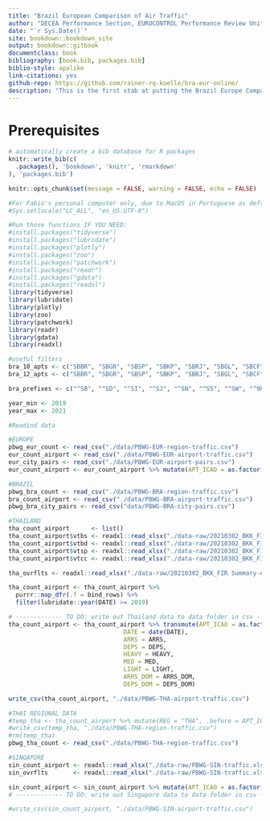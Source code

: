 ```yaml
--- 
title: "Brazil European Comparison of Air Traffic"
author: "DECEA Performance Section, EUROCONTROL Performance Review Unit"
date: "`r Sys.Date()`"
site: bookdown::bookdown_site
output: bookdown::gitbook
documentclass: book
bibliography: [book.bib, packages.bib]
biblio-style: apalike
link-citations: yes
github-repo: https://github.com/rainer-rq-koelle/bra-eur-online/
description: "This is the first stab at putting the Brazil Europe Comparison online."
---
```


# Prerequisites

```r
# automatically create a bib database for R packages
knitr::write_bib(c(
  .packages(), 'bookdown', 'knitr', 'rmarkdown'
), 'packages.bib')
```



```r
knitr::opts_chunk$set(message = FALSE, warning = FALSE, echo = FALSE)

#For Fabio's personal computer only, due to MacOS in Portuguese as default, please run in console:
#Sys.setlocale("LC_ALL", "en_US.UTF-8")

#Run those functions IF YOU NEED:
#install.packages("tidyverse")
#install.packages("lubridate")
#install.packages("plotly")
#install.packages("zoo")
#install.packages("patchwork")
#install.packages("readr")
#install.packages("gdata")
#install.packages("readxl")
library(tidyverse)
library(lubridate)
library(plotly)
library(zoo)
library(patchwork)
library(readr)
library(gdata)
library(readxl)

```


```r
#useful filters
bra_10_apts <- c("SBBR", "SBGR", "SBSP", "SBKP", "SBRJ", "SBGL", "SBCF", "SBSV", "SBPA", "SBCT")
bra_12_apts <- c("SBBR", "SBGR", "SBSP", "SBKP", "SBRJ", "SBGL", "SBCF", "SBSV", "SBPA", "SBCT", "SBFL", "SBRF")

bra_prefixes <- c("^SB", "^SD", "^SI", "^SJ", "^SN", "^SS", "^SW", "^9P", "^ZZ")

year_min <- 2019
year_max <- 2021
```

```r
#Readind data

#EUROPE
pbwg_eur_count <- read_csv("./data/PBWG-EUR-region-traffic.csv")
eur_count_airport <- read_csv("./data/PBWG-EUR-airport-traffic.csv")
eur_city_pairs <- read_csv("./data/PBWG-EUR-airport-pairs.csv")
eur_count_airport <- eur_count_airport %>% mutate(APT_ICAO = as.factor(ICAO), .before = DATE, DATE = date(DATE), .keep = "unused")

#BRAZIL
pbwg_bra_count <- read_csv("./data/PBWG-BRA-region-traffic.csv")
bra_count_airport <- read_csv("./data/PBWG-BRA-airport-traffic.csv")
pbwg_bra_city_pairs <- read_csv("data/PBWG-BRA-city-pairs.csv")

#THAILAND
tha_count_airport      <- list()
tha_count_airport$vtbs <- readxl::read_xlsx("./data-raw/20210302_BKK_FIR Summary-edited-fb.xlsx", sheet = "VTBS")
tha_count_airport$vtbd <- readxl::read_xlsx("./data-raw/20210302_BKK_FIR Summary-edited-fb.xlsx", sheet = "VTBD")
tha_count_airport$vtsp <- readxl::read_xlsx("./data-raw/20210302_BKK_FIR Summary-edited-fb.xlsx", sheet = "VTSP")
tha_count_airport$vtcc <- readxl::read_xlsx("./data-raw/20210302_BKK_FIR Summary-edited-fb.xlsx", sheet = "VTCC")

tha_ovrflts <- readxl::read_xlsx("./data-raw/20210302_BKK_FIR Summary-edited-fb.xlsx", sheet = "Overfly")

tha_count_airport <- tha_count_airport %>%
  purrr::map_dfr(.f = bind_rows) %>%
  filter(lubridate::year(DATE) >= 2019)

# ------------- TO DO: write out Thailand data to data folder in csv ----- DONE BELOW!!
tha_count_airport <- tha_count_airport %>% transmute(APT_ICAO = as.factor(APT_ICAO),
                                DATE = date(DATE),
                                ARRS = ARRS,
                                DEPS = DEPS,
                                HEAVY = HEAVY,
                                MED = MED,
                                LIGHT = LIGHT,
                                ARRS_DOM = ARRS_DOM,
                                DEPS_DOM = DEPS_DOM)

write_csv(tha_count_airport, "./data/PBWG-THA-airport-traffic.csv")

#THAI REGIONAL DATA
#temp_tha <- tha_count_airport %>% mutate(REG = "THA", .before = APT_ICAO) %>% group_by(REG, DATE) %>% summarize(ARRS = sum(ARRS), DEPS = sum(DEPS), HEAVY = sum(HEAVY), MED = sum(MED), LIGHT = sum(LIGHT), ARRS_DOM = sum(ARRS_DOM), DEPS_DOM = sum(DEPS_DOM))
#write_csv(temp_tha, "./data/PBWG-THA-region-traffic.csv")
#rm(temp_tha)
pbwg_tha_count <- read_csv("./data/PBWG-THA-region-traffic.csv")

#SINGAPORE
sin_count_airport <- readxl::read_xlsx("./data-raw/PBWG-SIN-traffic.xlsx", sheet = "WSSS")
sin_ovrflts       <- readxl::read_xlsx("./data-raw/PBWG-SIN-traffic.xlsx", sheet = "SIN FIR Overflights")

sin_count_airport <- sin_count_airport %>% mutate(APT_ICAO = as.factor(ICAO), .before = DATE, DATE = date(DATE), .keep = "unused")
# ------------- TO DO: write out Singapore data to data folder in csv ------ DONE BELOW

#write_csv(sin_count_airport, "./data/PBWG-SIN-airport-traffic.csv")


```

